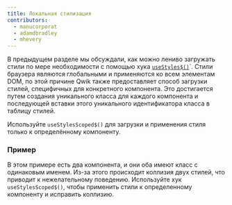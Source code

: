 ```yaml
---
title: Локальная стилизация
contributors:
  - manucorporat
  - adamdbradley
  - mhevery
---
```


В предыдущем разделе мы обсуждали, как можно лениво загружать стили по мере необходимости с помощью хука [`useStyles$()`](/docs/components/styles/index.mdx#usestyles)`. Стили браузера являются глобальными и применяются ко всем элементам DOM, по этой причине Qwik также предоставляет способ загрузки стилей, специфичных для конкретного компонента. Это достигается путем создания уникального класса для каждого компонента и последующей вставки этого уникального идентификатора класса в таблицу стилей.

Используйте `useStylesScoped$()` для загрузки и применения стиля только к определённому компоненту.

### Пример

В этом примере есть два компонента, и они оба имеют класс с одинаковым именем. Из-за этого происходит коллизия двух стилей, что приводит к нежелательному поведению. Используйте хук `useStylesScoped$()`, чтобы применить стили к определенному компоненту и исправить коллизию.
